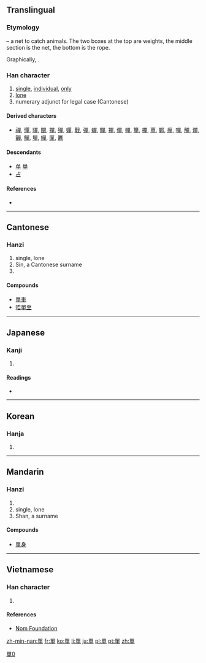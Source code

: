 {{also|单|単}}
==Translingual==
{{ja-forms|[[単]]|[[单]]|單}}

===Etymology===
{{liushu|p}} – a net to catch animals. The two boxes at the top are weights, the middle section is the net, the bottom is the rope.

Graphically, {{Han compound|吅|𠦆}}.

===Han character===
{{Han char|rn=30|rad=口|as=09|sn=12|four=6650<sub>6</sub>|canj=口口田十 (RRWJ)|ids=⿱[[吅]][[𠦆]]}}

# [[single]], [[individual]], [[only]]
# [[lone]]
# numerary adjunct for legal case (Cantonese)

====Derived characters====
* [[禪]], [[憚]], [[貚]], [[闡]], [[撣]], [[殫]], [[嬋]], [[戰]], [[彈]], [[蟬]], [[驒]], [[襌]], [[僤]], [[幝]], [[簞]], [[樿]], [[蕇]], [[鄲]], [[癉]], [[嘽]], [[觶]], [[燀]], [[奲]], [[鱓]], [[墠]], [[繟]], [[匰]], [[鼉]]

====Descendants====
* [[单]] [[単]]
* [[占]] {{qualifier|in some characters, such as 战}}

====References====
* {{Han ref|kx=0200.250|dkj=03993|dj=0422.090|hdz=10654.060|uh=55AE|ud=21934|bh=B3E6|bd=46054}}

----

==Cantonese==

===Hanzi===
{{yue-hanzi|jyut=[[daan1]], [[sin3]]|y=daan1, sin3|sim=单}}

# single, lone
# Sin, a Cantonese surname
# {{defn|lang=yue|sort=口09}}

====Compounds====
* [[單車]]
* [[唔單至]]

----

==Japanese==

===Kanji===
{{ja-kanji|grade=|rs=口09}}

# {{defn|lang=ja|sort=口09}}

====Readings====
* {{ja-readings|on=[[たん]] (tan)|kun=[[ひとえ]] (hitoe)}}

----

==Korean==

===Hanja===
{{ko-hanja|hangeul=[[단]], [[선]]|rv=dan, seon|mr=tan, sŏn|y=tan, sen}}

# {{defn|lang=ko|sort=口09}}

----

==Mandarin==

===Hanzi===
{{cmn-hanzi|sim=单|pin=[[dān]] ([[dan1]]), [[shàn]] ([[shan4]]), [[chán]] ([[chan2]]) |wg=tan<sup>1</sup>}}

# {{defn|lang=cmn|sort=口09}}
# single, lone
# Shan, a surname

====Compounds====
* [[單身]]

[[Category:CJKV characters simplified differently in Japan and China|單0]]

----

==Vietnamese==

===Han character===
{{vi-hantu|[[đơn]], [[đan]], [[thiền]], [[truyên]]|rs=口09}}

# {{defn|lang=vi|sort=口09}}

====References====
*[http://nomfoundation.org/common/nom_details.php?codepoint=55ae&img=1 Nom Foundation]

[[zh-min-nan:單]]
[[fr:單]]
[[ko:單]]
[[li:單]]
[[ja:單]]
[[pl:單]]
[[pt:單]]
[[zh:單]]
